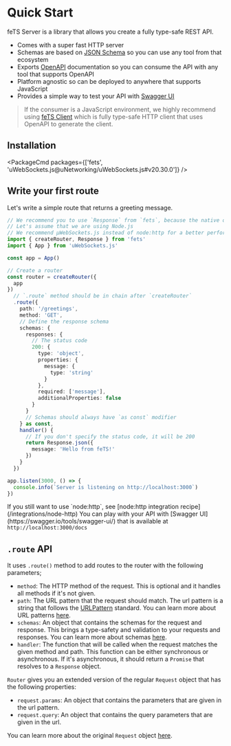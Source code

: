 
# Quick Start

feTS Server is a library that allows you create a fully type-safe REST API.

- Comes with a super fast HTTP server
- Schemas are based on [JSON Schema](https://json-schema.org/) so you can use any tool from that
  ecosystem
- Exports [OpenAPI](https://swagger.io/specification/) documentation so you can consume the API with
  any tool that supports OpenAPI
- Platform agnostic so can be deployed to anywhere that supports JavaScript
- Provides a simple way to test your API with [Swagger UI](https://swagger.io/tools/swagger-ui/)

> If the consumer is a JavaScript environment, we highly recommend using
> [feTS Client](/client/quick-start) which is fully type-safe HTTP client that uses OpenAPI to
> generate the client.

## Installation

<PackageCmd packages={['fets', 'uWebSockets.js@uNetworking/uWebSockets.js#v20.30.0']} />

## Write your first route

Let's write a simple route that returns a greeting message.

```ts filename="greetings-router.ts"
// We recommend you to use `Response` from `fets`, because the native one isn't type-safe
// Let's assume that we are using Node.js
// We recommend µWebSockets.js instead of node:http for a better performance
import { createRouter, Response } from 'fets'
import { App } from 'uWebSockets.js'

const app = App()

// Create a router
const router = createRouter({
  app
})
  // `.route` method should be in chain after `createRouter`
  .route({
    path: '/greetings',
    method: 'GET',
    // Define the response schema
    schemas: {
      responses: {
        // The status code
        200: {
          type: 'object',
          properties: {
            message: {
              type: 'string'
            }
          },
          required: ['message'],
          additionalProperties: false
        }
      }
      // Schemas should always have `as const` modifier
    } as const,
    handler() {
      // If you don't specify the status code, it will be 200
      return Response.json({
        message: 'Hello from feTS!'
      })
    }
  })

app.listen(3000, () => {
  console.info(`Server is listening on http://localhost:3000`)
})
```

<Callout>
  If you still want to use `node:http`, see [node:http integration recipe](/integrations/node-http)
</Callout>

<Callout>
  You can play with your API with [Swagger UI](https://swagger.io/tools/swagger-ui/) that is
  available at <code>http://localhost:3000/docs</code>
</Callout>

## `.route` API

It uses `.route()` method to add routes to the router with the following parameters;

- `method`: The HTTP method of the request. This is optional and it handles all methods if it's not
  given.
- `path`: The URL pattern that the request should match. The url pattern is a string that follows
  the [URLPattern](https://developer.mozilla.org/en-US/docs/Web/API/URLPattern) standard. You can
  learn more about URL patterns
  [here](https://developer.mozilla.org/en-US/docs/Web/API/URLPattern/URLPattern#matching_a_pathname).
- `schemas`: An object that contains the schemas for the request and response. This brings a
  type-safety and validation to your requests and responses. You can learn more about schemas
  [here](#end-to-end-type-safety-and-validation-with-json-schema).
- `handler`: The function that will be called when the request matches the given method and path.
  This function can be either synchronous or asynchronous. If it's asynchronous, it should return a
  `Promise` that resolves to a `Response` object.

`Router` gives you an extended version of the regular `Request` object that has the following
properties:

- `request.params`: An object that contains the parameters that are given in the url pattern.
- `request.query`: An object that contains the query parameters that are given in the url.

You can learn more about the original `Request` object
[here](https://developer.mozilla.org/en-US/docs/Web/API/Request).
